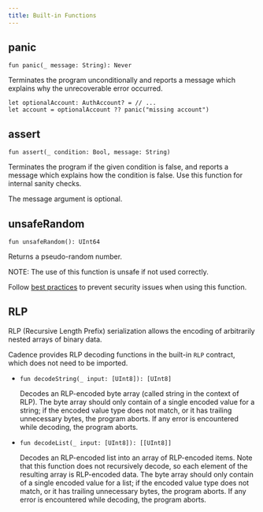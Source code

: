 ```yaml
---
title: Built-in Functions
---
```


## panic
`fun panic(_ message: String): Never`

  Terminates the program unconditionally
  and reports a message which explains why the unrecoverable error occurred.

  ```cadence
  let optionalAccount: AuthAccount? = // ...
  let account = optionalAccount ?? panic("missing account")
  ```

## assert

`fun assert(_ condition: Bool, message: String)`

  Terminates the program if the given condition is false,
  and reports a message which explains how the condition is false.
  Use this function for internal sanity checks.

  The message argument is optional.

## unsafeRandom

`fun unsafeRandom(): UInt64`

  Returns a pseudo-random number.

  NOTE: The use of this function is unsafe if not used correctly.

  Follow [best practices](https://github.com/ConsenSys/smart-contract-best-practices/blob/051ec2e42a66f4641d5216063430f177f018826e/docs/recommendations.md#remember-that-on-chain-data-is-public)
  to prevent security issues when using this function.

## RLP

RLP (Recursive Length Prefix) serialization allows the encoding of arbitrarily nested arrays of binary data.

Cadence provides RLP decoding functions in the built-in `RLP` contract, which does not need to be imported.

- `fun decodeString(_ input: [UInt8]): [UInt8]`

  Decodes an RLP-encoded byte array (called string in the context of RLP).
  The byte array should only contain of a single encoded value for a string; if the encoded value type does not match, or it has trailing unnecessary bytes, the program aborts.
  If any error is encountered while decoding, the program aborts.


- `fun decodeList(_ input: [UInt8]): [[UInt8]]`

  Decodes an RLP-encoded list into an array of RLP-encoded items.
  Note that this function does not recursively decode, so each element of the resulting array is RLP-encoded data.
  The byte array should only contain of a single encoded value for a list; if the encoded value type does not match, or it has trailing unnecessary bytes, the program aborts.
  If any error is encountered while decoding, the program aborts.
